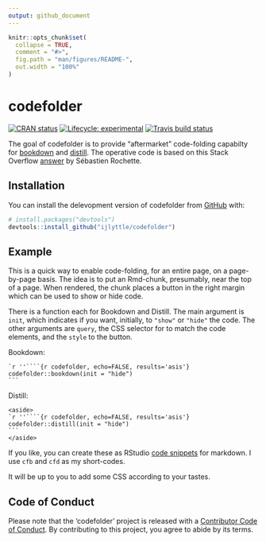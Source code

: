 ```yaml
---
output: github_document
---
```


<!-- README.md is generated from README.Rmd. Please edit that file -->

```r
knitr::opts_chunk$set(
  collapse = TRUE,
  comment = "#>",
  fig.path = "man/figures/README-",
  out.width = "100%"
)
```

# codefolder

<!-- badges: start -->
[![CRAN status](https://www.r-pkg.org/badges/version/codefolder)](https://CRAN.R-project.org/package=codefolder)
[![Lifecycle: experimental](https://img.shields.io/badge/lifecycle-experimental-orange.svg)](https://www.tidyverse.org/lifecycle/#experimental)
[![Travis build status](https://travis-ci.org/ijlyttle/codefolder.svg?branch=master)](https://travis-ci.org/ijlyttle/codefolder)
<!-- badges: end -->

The goal of codefolder is to provide "aftermarket" code-folding capabilty for [bookdown](https://bookdown.org/yihui/bookdown) and [distill](https://rstudio.github.io/distill). The operative code is based on this Stack Overflow [answer](https://stackoverflow.com/a/45501553) by Sébastien Rochette. 

## Installation

You can install the delevopment version of codefolder from [GitHub](https://github.com/ijlyttle/codefolder) with:

``` r
# install.packages("devtools")
devtools::install_github("ijlyttle/codefolder")
```

## Example

This is a quick way to enable code-folding, for an entire page, on a page-by-page basis. The idea is to put an Rmd-chunk, presumably, near the top of a page. When rendered, the chunk places a button in the right margin which can be used to show or hide code.

There is a function each for Bookdown and Distill. The main argument is `init`, which indicates if you want, initially, to `"show"` or `"hide"` the code. The other arguments are `query`, the CSS selector for to match the code elements, and the `style` to the button.

Bookdown:

````
`r ''````{r codefolder, echo=FALSE, results='asis'}
codefolder::bookdown(init = "hide")
```
````

Distill:

````
<aside>
`r ''````{r codefolder, echo=FALSE, results='asis'}
codefolder::distill(init = "hide")
```
</aside>
````

If you like, you can create these as RStudio [code snippets](https://support.rstudio.com/hc/en-us/articles/204463668-Code-Snippets) for markdown. I use `cfb` and `cfd` as my short-codes.

It will be up to you to add some CSS according to your tastes.

## Code of Conduct

Please note that the 'codefolder' project is released with a
[Contributor Code of Conduct](CODE_OF_CONDUCT.md).
By contributing to this project, you agree to abide by its terms.
